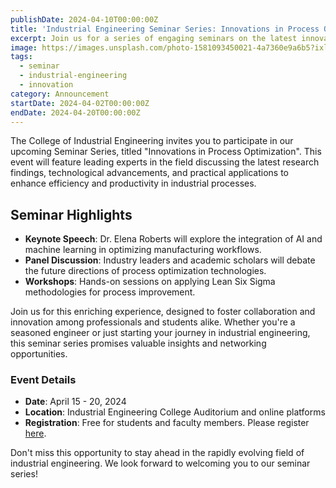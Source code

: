 ```yaml
---
publishDate: 2024-04-10T00:00:00Z
title: 'Industrial Engineering Seminar Series: Innovations in Process Optimization'
excerpt: Join us for a series of engaging seminars on the latest innovations in process optimization within the Industrial Engineering field.
image: https://images.unsplash.com/photo-1581093450021-4a7360e9a6b5?ixlib=rb-4.0.3&ixid=M3wxMjA3fDB8MHxwaG90by1wYWge&auto=format&fit=crop&w=2070&q=80
tags:
  - seminar
  - industrial-engineering
  - innovation
category: Announcement
startDate: 2024-04-02T00:00:00Z
endDate: 2024-04-20T00:00:00Z
---
```


The College of Industrial Engineering invites you to participate in our upcoming Seminar Series, titled "Innovations in Process Optimization". This event will feature leading experts in the field discussing the latest research findings, technological advancements, and practical applications to enhance efficiency and productivity in industrial processes.

## Seminar Highlights

- **Keynote Speech**: Dr. Elena Roberts will explore the integration of AI and machine learning in optimizing manufacturing workflows.
- **Panel Discussion**: Industry leaders and academic scholars will debate the future directions of process optimization technologies.
- **Workshops**: Hands-on sessions on applying Lean Six Sigma methodologies for process improvement.

Join us for this enriching experience, designed to foster collaboration and innovation among professionals and students alike. Whether you're a seasoned engineer or just starting your journey in industrial engineering, this seminar series promises valuable insights and networking opportunities.

### Event Details

- **Date**: April 15 - 20, 2024
- **Location**: Industrial Engineering College Auditorium and online platforms
- **Registration**: Free for students and faculty members. Please register [here](#).

Don't miss this opportunity to stay ahead in the rapidly evolving field of industrial engineering. We look forward to welcoming you to our seminar series!
